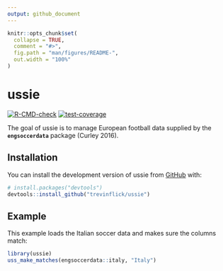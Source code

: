 ```yaml
---
output: github_document
---
```


<!-- README.md is generated from README.Rmd. Please edit that file -->

```r
knitr::opts_chunk$set(
  collapse = TRUE,
  comment = "#>",
  fig.path = "man/figures/README-",
  out.width = "100%"
)
```

# ussie

<!-- badges: start -->
[![R-CMD-check](https://github.com/trevinflick/ussie/actions/workflows/R-CMD-check.yaml/badge.svg)](https://github.com/trevinflick/ussie/actions/workflows/R-CMD-check.yaml)
[![test-coverage](https://github.com/trevinflick/ussie/actions/workflows/test-coverage.yaml/badge.svg)](https://github.com/trevinflick/ussie/actions/workflows/test-coverage.yaml)
<!-- badges: end -->

The goal of ussie is to manage European football data supplied by the **`engsoccerdata`** package (Curley 2016).

## Installation

You can install the development version of ussie from [GitHub](https://github.com/) with:

``` r
# install.packages("devtools")
devtools::install_github("trevinflick/ussie")
```

## Example

This example loads the Italian soccer data and makes sure the columns match:

```r
library(ussie)
uss_make_matches(engsoccerdata::italy, "Italy")
```


